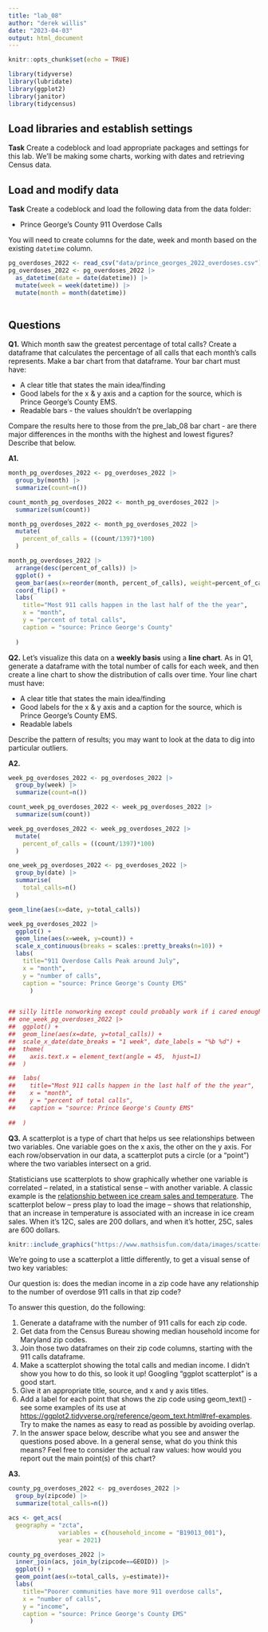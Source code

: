```yaml
---
title: "lab_08"
author: "derek willis"
date: "2023-04-03"
output: html_document
---
```


```r
knitr::opts_chunk$set(echo = TRUE)

library(tidyverse)
library(lubridate)
library(ggplot2)
library(janitor)
library(tidycensus)
```

## Load libraries and establish settings

**Task** Create a codeblock and load appropriate packages and settings for this lab. We'll be making some charts, working with dates and retrieving Census data.

## Load and modify data

**Task** Create a codeblock and load the following data from the data folder:

-   Prince George's County 911 Overdose Calls

You will need to create columns for the date, week and month based on the existing `datetime` column.

```r
pg_overdoses_2022 <- read_csv("data/prince_georges_2022_overdoses.csv")
pg_overdoses_2022 <- pg_overdoses_2022 |> 
  as_datetime(date = date(datetime)) |> 
  mutate(week = week(datetime)) |> 
  mutate(month = month(datetime)) 
  
```

## Questions

**Q1.** Which month saw the greatest percentage of total calls? Create a dataframe that calculates the percentage of all calls that each month's calls represents. Make a bar chart from that dataframe. Your bar chart must have:

-   A clear title that states the main idea/finding
-   Good labels for the x & y axis and a caption for the source, which is Prince George's County EMS.
-   Readable bars - the values shouldn't be overlapping

Compare the results here to those from the pre_lab_08 bar chart - are there major differences in the months with the highest and lowest figures? Describe that below.

**A1.**

```r
month_pg_overdoses_2022 <- pg_overdoses_2022 |> 
  group_by(month) |> 
  summarize(count=n())

count_month_pg_overdoses_2022 <- month_pg_overdoses_2022 |> 
  summarize(sum(count))

month_pg_overdoses_2022 <- month_pg_overdoses_2022 |> 
  mutate(
    percent_of_calls = ((count/1397)*100)
  )

month_pg_overdoses_2022 |> 
  arrange(desc(percent_of_calls)) |> 
  ggplot() +
  geom_bar(aes(x=reorder(month, percent_of_calls), weight=percent_of_calls)) +
  coord_flip() +
  labs(
    title="Most 911 calls happen in the last half of the the year",
    x = "month",
    y = "percent of total calls",
    caption = "source: Prince George's County"
    
  )
```

**Q2.** Let's visualize this data on a **weekly basis** using a **line chart**. As in Q1, generate a dataframe with the total number of calls for each week, and then create a line chart to show the distribution of calls over time. Your line chart must have:

-   A clear title that states the main idea/finding
-   Good labels for the x & y axis and a caption for the source, which is Prince George's County EMS.
-   Readable labels

Describe the pattern of results; you may want to look at the data to dig into particular outliers.

**A2.**

```r
week_pg_overdoses_2022 <- pg_overdoses_2022 |> 
  group_by(week) |> 
  summarize(count=n())

count_week_pg_overdoses_2022 <- week_pg_overdoses_2022 |> 
  summarize(sum(count))

week_pg_overdoses_2022 <- week_pg_overdoses_2022 |> 
  mutate(
    percent_of_calls = ((count/1397)*100)
  )

one_week_pg_overdoses_2022 <- pg_overdoses_2022 |> 
  group_by(date) |>
  summarise(
    total_calls=n()
  )

geom_line(aes(x=date, y=total_calls)) 

week_pg_overdoses_2022 |> 
  ggplot() +
  geom_line(aes(x=week, y=count)) +
  scale_x_continuous(breaks = scales::pretty_breaks(n=10)) +
  labs(
    title="911 Overdose Calls Peak around July",
    x = "month",
    y = "number of calls",
    caption = "source: Prince George's County EMS"
      )


## silly little nonworking except could probably work if i cared enough to research it
## one_week_pg_overdoses_2022 |> 
##  ggplot() + 
##  geom_line(aes(x=date, y=total_calls)) +
##  scale_x_date(date_breaks = "1 week", date_labels = "%b %d") +
##  theme(
##    axis.text.x = element_text(angle = 45,  hjust=1)
##  )

##  labs(
##    title="Most 911 calls happen in the last half of the the year",
##    x = "month",
##    y = "percent of total calls",
##    caption = "source: Prince George's County EMS"
    
##  )
```

**Q3.** A scatterplot is a type of chart that helps us see relationships between two variables. One variable goes on the x axis, the other on the y axis. For each row/observation in our data, a scatterplot puts a circle (or a "point") where the two variables intersect on a grid.

Statisticians use scatterplots to show graphically whether one variable is correlated -- related, in a statistical sense -- with another variable. A classic example is the [relationship between ice cream sales and temperature](https://www.mathsisfun.com/data/scatter-xy-plots.html). The scatterplot below -- press play to load the image -- shows that relationship, that an increase in temperature is associated with an increase in ice cream sales. When it's 12C, sales are 200 dollars, and when it's hotter, 25C, sales are 600 dollars.

```r
knitr::include_graphics("https://www.mathsisfun.com/data/images/scatter-ice-cream1.svg")
```

We're going to use a scatterplot a little differently, to get a visual sense of two key variables:

Our question is: does the median income in a zip code have any relationship to the number of overdose 911 calls in that zip code?

To answer this question, do the following:

1.  Generate a dataframe with the number of 911 calls for each zip code.
2.  Get data from the Census Bureau showing median household income for Maryland zip codes.
3.  Join those two dataframes on their zip code columns, starting with the 911 calls dataframe.
4.  Make a scatterplot showing the total calls and median income. I didn't show you how to do this, so look it up! Googling "ggplot scatterplot" is a good start.
5.  Give it an appropriate title, source, and x and y axis titles.
6.  Add a label for each point that shows the zip code using geom_text() - see some examples of its use at <https://ggplot2.tidyverse.org/reference/geom_text.html#ref-examples>. Try to make the names as easy to read as possible by avoiding overlap.
7.  In the answer space below, describe what you see and answer the questions posed above. In a general sense, what do you think this means? Feel free to consider the actual raw values: how would you report out the main point(s) of this chart?

**A3.**

```r
county_pg_overdoses_2022 <- pg_overdoses_2022 |> 
  group_by(zipcode) |> 
  summarize(total_calls=n())

acs <- get_acs(
  geography = "zcta",
              variables = c(household_income = "B19013_001"),
              year = 2021) 

county_pg_overdoses_2022 |> 
  inner_join(acs, join_by(zipcode==GEOID)) |> 
  ggplot() +
  geom_point(aes(x=total_calls, y=estimate))+
  labs(
    title="Poorer communities have more 911 overdose calls",
    x = "number of calls",
    y = "income",
    caption = "source: Prince George's County EMS"
      )
```
